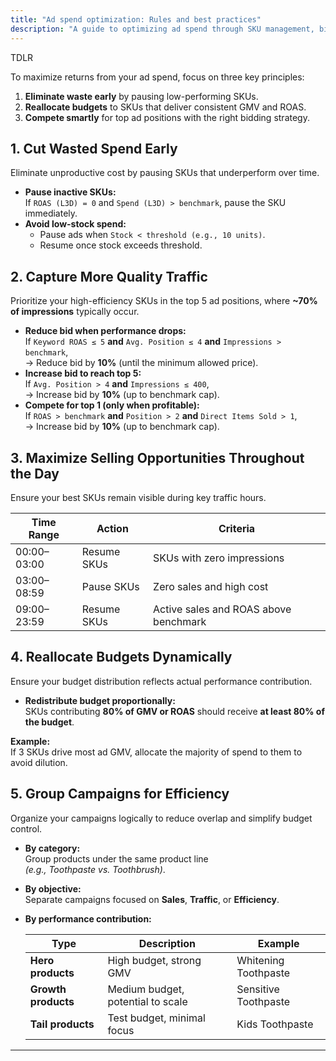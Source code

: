 ```yaml
---
title: "Ad spend optimization: Rules and best practices"
description: "A guide to optimizing ad spend through SKU management, bid adjustment, and campaign grouping for higher ROAS and GMV efficiency."
---
```



<Note>
  TDLR

  To maximize returns from your ad spend, focus on three key principles:

  1. **Eliminate waste early** by pausing low-performing SKUs.
  2. **Reallocate budgets** to SKUs that deliver consistent GMV and ROAS.
  3. **Compete smartly** for top ad positions with the right bidding strategy.
</Note>

## 1. Cut Wasted Spend Early

Eliminate unproductive cost by pausing SKUs that underperform over time.

- **Pause inactive SKUs:**\
  If `ROAS (L3D) = 0` and `Spend (L3D) > benchmark`, pause the SKU immediately.
- **Avoid low-stock spend:**
  - Pause ads when `Stock < threshold (e.g., 10 units)`.
  - Resume once stock exceeds threshold.

## 2. Capture More Quality Traffic

Prioritize your high-efficiency SKUs in the top 5 ad positions, where **~70% of impressions** typically occur.

- **Reduce bid when performance drops:**\
  If `Keyword ROAS ≤ 5` **and** `Avg. Position ≤ 4` **and** `Impressions > benchmark`,\
  → Reduce bid by **10%** (until the minimum allowed price).
- **Increase bid to reach top 5:**\
  If `Avg. Position > 4` **and** `Impressions ≤ 400`,\
  → Increase bid by **10%** (up to benchmark cap).
- **Compete for top 1 (only when profitable):**\
  If `ROAS > benchmark` **and** `Position > 2` **and** `Direct Items Sold > 1`,\
  → Increase bid by **10%** (up to benchmark cap).

## 3. Maximize Selling Opportunities Throughout the Day

Ensure your best SKUs remain visible during key traffic hours.

| Time Range  | Action      | Criteria                              |
| ----------- | ----------- | ------------------------------------- |
| 00:00–03:00 | Resume SKUs | SKUs with zero impressions            |
| 03:00–08:59 | Pause SKUs  | Zero sales and high cost              |
| 09:00–23:59 | Resume SKUs | Active sales and ROAS above benchmark |

## 4. Reallocate Budgets Dynamically

Ensure your budget distribution reflects actual performance contribution.

- **Redistribute budget proportionally:**\
  SKUs contributing **80% of GMV or ROAS** should receive **at least 80% of the budget**.

**Example:**\
If 3 SKUs drive most ad GMV, allocate the majority of spend to them to avoid dilution.

## 5. Group Campaigns for Efficiency

Organize your campaigns logically to reduce overlap and simplify budget control.

- **By category:**\
  Group products under the same product line\
  _(e.g., Toothpaste vs. Toothbrush)_.
- **By objective:**\
  Separate campaigns focused on **Sales**, **Traffic**, or **Efficiency**.
- **By performance contribution:**

  | Type                | Description                       | Example              |
  | ------------------- | --------------------------------- | -------------------- |
  | **Hero products**   | High budget, strong GMV           | Whitening Toothpaste |
  | **Growth products** | Medium budget, potential to scale | Sensitive Toothpaste |
  | **Tail products**   | Test budget, minimal focus        | Kids Toothpaste      |

---